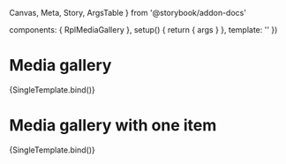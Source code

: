   Canvas,
  Meta,
  Story,
  ArgsTable
} from '@storybook/addon-docs'

  components: { RplMediaGallery },
  setup() {
    return { args }
  },
  template: '<RplMediaGallery v-bind="args" />'
})

<Meta
  title='WIP/Components/Media gallery'
  component={RplMediaGallery}
/>

# Media gallery

<ArgsTable of={RplMediaGallery} />

<Canvas>
  <Story
    name='Default'
    play={a11yStoryCheck}
    args={{
      items: [{
        title: 'Media title',
        caption: 'Optional media caption content section',
        thumbnail: svgPlaceholder({ width: 1200, height: 800, bgColor: '#ccc', fgColor: '#444' }),
        image: svgPlaceholder({ width: 2400, height: 1440, bgColor: '#ccc', fgColor: '#444' })
      }, {
        title: 'Another media',
        caption: 'Another optional media caption content section, et another optional media caption content section',
        thumbnail: svgPlaceholder({ width: 1200, height: 800, bgColor: '#a0e6fb', fgColor: '#283437' }),
        image: svgPlaceholder({ width: 1440, height: 2400, bgColor: '#a0e6fb', fgColor: '#283437' })
      }, {
        title: 'And another title',
        caption: 'Yet another optional media caption content section',
        thumbnail: svgPlaceholder({ width: 1200, height: 800, bgColor: '#ecd9ff', fgColor: '#2e2537' }),
        image: svgPlaceholder({ width: 2400, height: 1440, bgColor: '#ecd9ff', fgColor: '#2e2537' })
      }]
    }}
  >
    {SingleTemplate.bind()}
  </Story>
</Canvas>

# Media gallery with one item

<Canvas>
  <Story
    name='Single item'
    play={a11yStoryCheck}
    args={{
      items: [{
        title: 'Media title',
        caption: 'Optional media caption content section',
        thumbnail: svgPlaceholder({ width: 1200, height: 800, bgColor: '#ccc', fgColor: '#444' }),
        image: svgPlaceholder({ width: 2400, height: 1440, bgColor: '#ccc', fgColor: '#444' })
      }]
    }}
  >
    {SingleTemplate.bind()}
  </Story>
</Canvas>
